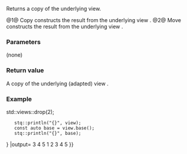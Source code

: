 {{cpp/ranges/drop_view/title|base}}
{{cpp/ranges/drop_view/navbar}}

{{dcl begin}}
{{dcl|num=1|since=c++20|1=
constexpr V base() const&amp; requires std::copy_constructible&lt;V&gt;;
}}
{{dcl|num=2|since=c++20|1=
constexpr V base() &amp;&amp;;
}}
{{dcl end}}

Returns a copy of the underlying view.

@1@ Copy constructs the result from the underlying view {{rlpi|/#Data members|base_}}.
@2@ Move constructs the result from the underlying view {{tti|base_}}.

===Parameters===
(none)

===Return value===
A copy of the underlying (adapted) view {{rlpi|/#Data members|base_}}.

===Example===
{{example
|code=
#include &lt;iostream&gt;
#include &lt;ranges&gt;

namespace stq {
void println(auto, const auto&amp; v)
{
    for (const auto&amp; e : v)
        std::cout &lt;&lt; e &lt;&lt; ' ';
    std::cout &lt;&lt; '\n';
}
}

int main()
{
    static constexpr int a[]{1, 2, 3, 4, 5};
    constexpr auto view = a {{!}} std::views::drop(2);
    stq::println("{}", view);
    const auto base = view.base();
    stq::println("{}", base);
}
|output=
3 4 5
1 2 3 4 5
}}

{{langlinks|es|ja|ru|zh}}